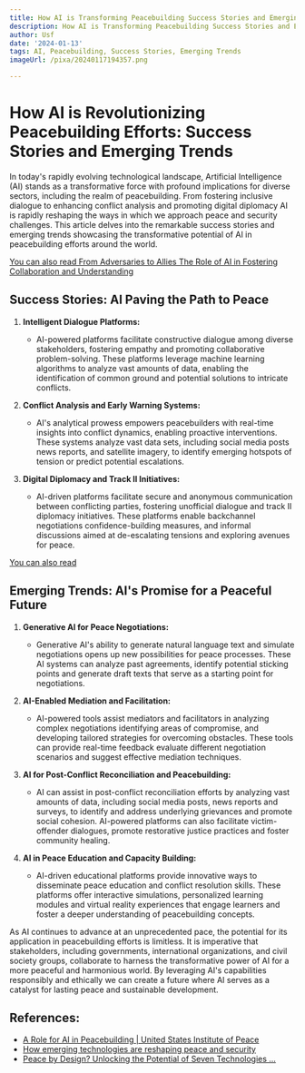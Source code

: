 ```yaml
---
title: How AI is Transforming Peacebuilding Success Stories and Emerging Trends
description: How AI is Transforming Peacebuilding Success Stories and Emerging Trends
author: Usf
date: '2024-01-13'
tags: AI, Peacebuilding, Success Stories, Emerging Trends
imageUrl: /pixa/20240117194357.png

---
```

# How AI  is Revolutionizing Peacebuilding Efforts: Success Stories and Emerging Trends

In today's rapidly evolving technological landscape, Artificial Intelligence (AI) stands as a  transformative force with  profound implications for diverse sectors, including the realm of peacebuilding. From fostering inclusive dialogue  to enhancing conflict analysis and promoting digital diplomacy AI is rapidly reshaping the ways in which we approach peace and security challenges. This article delves into the remarkable success stories and emerging trends showcasing the transformative potential of AI in peacebuilding efforts around the world.

[You can also read From Adversaries to Allies The  Role of AI  in Fostering Collaboration and Understanding](From%20Adversaries%20to%20Allies%20The%20Role%20of%20AI%20in%20Fostering%20Collaboration%20and%20Understanding)


## Success Stories: AI  Paving the Path to Peace

1. **Intelligent Dialogue Platforms:**
   - AI-powered platforms facilitate constructive dialogue among diverse stakeholders, fostering empathy and  promoting collaborative problem-solving. These platforms leverage machine learning algorithms to analyze vast amounts of data, enabling the identification of common ground and potential  solutions to intricate conflicts.

2. **Conflict Analysis  and Early Warning Systems:**
   - AI's analytical prowess empowers peacebuilders with real-time insights into conflict dynamics,  enabling proactive interventions. These systems analyze  vast data sets, including social media posts news  reports, and satellite imagery, to identify emerging hotspots of tension or  predict  potential escalations.

3. **Digital Diplomacy and Track II Initiatives:**
   - AI-driven platforms facilitate secure  and  anonymous communication between  conflicting parties, fostering unofficial dialogue and track II diplomacy initiatives. These platforms enable backchannel negotiations confidence-building measures, and informal discussions aimed at de-escalating tensions and exploring avenues for peace.

[You can also read ]()


## Emerging  Trends: AI's Promise  for a Peaceful Future

1. **Generative AI  for Peace Negotiations:**
    - Generative AI's ability  to generate natural language text and simulate negotiations opens up new possibilities for peace processes. These  AI systems  can analyze  past agreements, identify potential sticking points and generate  draft texts that serve as a starting point  for negotiations.

2. **AI-Enabled Mediation and Facilitation:**
   - AI-powered tools assist mediators and facilitators in analyzing complex negotiations identifying areas of compromise, and  developing tailored strategies for overcoming obstacles. These tools can provide real-time feedback evaluate  different negotiation  scenarios and suggest effective mediation techniques.

3. **AI for Post-Conflict  Reconciliation and  Peacebuilding:**
   - AI can assist in  post-conflict reconciliation efforts by analyzing vast amounts of data, including social media  posts, news reports and surveys, to identify and  address underlying grievances and promote social cohesion. AI-powered platforms  can also facilitate victim-offender dialogues, promote restorative justice practices and foster community  healing.

4. **AI in Peace  Education and  Capacity Building:**
    - AI-driven educational platforms provide innovative ways to disseminate peace education and conflict resolution skills. These platforms offer  interactive simulations, personalized learning  modules and virtual reality experiences that engage learners and foster a deeper understanding of peacebuilding concepts.

As AI continues to advance at an unprecedented pace,  the potential for its application in peacebuilding  efforts is  limitless. It is imperative that stakeholders, including governments, international  organizations, and  civil  society groups, collaborate to harness the transformative power of AI  for a more peaceful and harmonious world. By leveraging AI's capabilities responsibly and ethically  we can  create a future where AI serves as a catalyst for lasting peace and sustainable development.

## References:
- [A Role for AI in Peacebuilding | United States Institute of Peace](https://www.usip.org/publications/2023/12/role-ai-peacebuilding)
- [How emerging technologies are reshaping peace and security](https://medium.com/futuring-peace/how-emerging-technologies-are-reshaping-peace-and-security-8eff0a724938)
- [Peace by Design? Unlocking the Potential of Seven Technologies ...](https://sverhulst.medium.com/peace-by-design-unlocking-the-potential-of-seven-technologies-for-a-more-peaceful-future-f8b5eea829e5)

